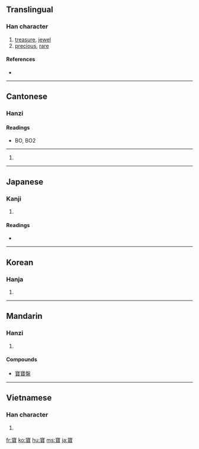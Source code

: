 {{also|宝}}
==Translingual==

===Han character===
{{Han char|rn=40|rad=宀|as=17|sn=20|four=3080<sub>6</sub>|canj=十一山金 (JMUC)}}

# [[treasure]], [[jewel]]
# [[precious]], [[rare]]

====References====
* {{Han ref|kx=0293.120|dkj=07376|dj=0579.320|hdz=20958.030|uh=5BF6|ud=23542|bh=C45F|bd=50271}}

----

==Cantonese==

===Hanzi===
{{yue-hanzi|jyut=|y=bou2} or {bo} or {bo2}}

====Readings====
* BO, BO2

----

# {{defn|Cantonese|sort=宀17}}

----

==Japanese==

===Kanji===
{{ja-kanji|grade=|rs=宀17}}

# {{defn|Japanese}}

====Readings====
* {{ja-readings|on=[[ほう]] (hō)|kun=[[たから]] (takara)}}

----

==Korean==

===Hanja===
{{ko-hanja|hangeul=보|rv=bo|mr=po}}

# {{defn|Korean|sort=宀17}}

----

==Mandarin==

===Hanzi===
{{cmn-hanzi|sim=宝|pin=[[bǎo]] ([[bao3]])|wg=pao<sup>3</sup>}}

# {{defn|Mandarin|sort=宀17}}

====Compounds====
* [[寶寶盤]]

----

==Vietnamese==

===Han character===
{{vi-hantu|[[bảo]], [[báu]], [[bửu]]|rs=宀17}}

# {{defn|Vietnamese|sort=宀17}}

[[fr:寶]]
[[ko:寶]]
[[hu:寶]]
[[ms:寶]]
[[ja:寶]]